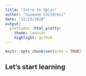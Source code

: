 ```yaml
---
title: "Intro to dplyr"
author: "Suzanne Childress"
date: "12/23/2020"
output:
  prettydoc::html_pretty:
    theme: leonids
    highlight: github
---
```


```r
knitr::opts_chunk$set(echo = TRUE)
```

## Let's start learning

